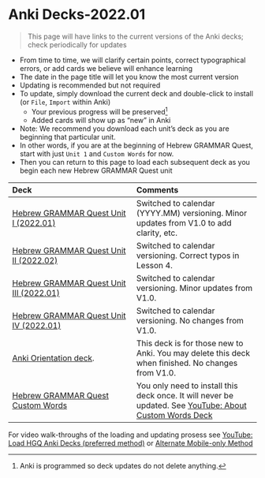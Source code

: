 # Anki Decks-2022.01 {- #decks}

> This page will have links to the current versions of the Anki decks; check periodically for updates

* From time to time, we will clarify certain points, correct typographical errors, or add cards we believe will enhance learning
* The date in the page title will let you know the most current version
* Updating is recommended but not required
* To update, simply download the current deck and double-click to install (or `File`, `Import` within Anki)
    * Your previous progress will be preserved^[Anki is programmed so deck updates do not delete anything.]
    * Added cards will show up as "new" in Anki
* Note: We recommend you download each unit's deck as you are beginning that particular unit.  
* In other words, if you are at the beginning of Hebrew GRAMMAR Quest, start with just `Unit 1` and `Custom Words` for now.  
* Then you can return to this page to load each subsequent deck as you begin each new Hebrew GRAMMAR Quest unit  


| Deck | Comments 
| :-- | :-- 
|  [Hebrew GRAMMAR Quest Unit I (2022.01)](./images/HGQ_1_2022.01.apkg){target="_blank"} | Switched to calendar (YYYY.MM) versioning.  Minor updates from V1.0 to add clarity, etc.
|  [Hebrew GRAMMAR Quest Unit II (2022.02)](./images/HGQ_2_2022.02.apkg){target="_blank"} | Switched to calendar versioning.  Correct typos in Lesson 4.
|  [Hebrew GRAMMAR Quest Unit III (2022.01)](./images/HGQ_3_2022.01.apkg){target="_blank"} | Switched to calendar versioning.  Minor updates from V1.0.
|  [Hebrew GRAMMAR Quest Unit IV (2022.01)](./images/HGQ_4_2022.01.apkg){target="_blank"} | Switched to calendar versioning.  No changes from V1.0.
| [Anki Orientation deck](./images/HGQ_Intro_2022.01.apkg){target="_blank"}.  | This deck is for those new to Anki. You may delete this deck when finished.  No changes from V1.0.
|  [Hebrew GRAMMAR Quest Custom Words](./images/HGQ_Anki_Custom.apkg){target="_blank"}  | You only need to install this deck once.  It will never be updated. See [YouTube: About Custom Words Deck](https://www.youtube.com/watch?v=7jp8rhufAMU){target="_blank"}

For video walk-throughs of the loading and updating prosess see [YouTube: Load HGQ Anki Decks (preferred method)](https://youtu.be/fsYuzGcLuV8){target="_blank"} or [Alternate Mobile-only Method](https://youtu.be/Q1Iz1LYgIOM){target="_blank"}